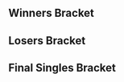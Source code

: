 {{DISPLAYTITLE:McGill Monthly 1: Singles Bracket}}{{SetGame|melee}}
{{tabs static
|name1=Overview
|link1=McGill Monthly/1
|name2=Singles Bracket
|link2=McGill Monthly/1/Singles Bracket
|name3=Doubles Bracket
|link3=McGill Monthly/1/Doubles Bracket
|This=2
}}<!-- Generated with http://tournament-nub.rhcloud.com/toliquipedia name=mcgillmonthly1singles -->

==Winners Bracket==
{{32DEWBracketA
|tourneylink=McGill Monthly/1
|tourneyname=McGill Monthly 1
|r1m1p1=Vwins |r1m1p1flag=ca |r1m1p1score=2 |r1m1win=1
|r1m1p2=Tim |r1m1p2flag=ca |r1m1p2score=0
|r1m1p1char1=peach |r1m1p2char1=fox |r1m1p1stock1=3 |r1m1p2stock1=0 |r1m1win1=1 |r1m1stage1=Final Destination
|r1m1p1char2=peach |r1m1p2char2=fox |r1m1p1stock2=2 |r1m1p2stock2=0 |r1m1win2=1 |r1m1stage2=Pokémon Stadium
|r1m1p1char3= |r1m1p2char3= |r1m1p1stock3= |r1m1p2stock3= |r1m1win3= |r1m1stage3=
|r1m1p1char4= |r1m1p2char4= |r1m1p1stock4= |r1m1p2stock4= |r1m1win4= |r1m1stage4=
|r1m1p1char5= |r1m1p2char5= |r1m1p1stock5= |r1m1p2stock5= |r1m1win5= |r1m1stage5=
|r1m1date=
|r1m1finished=
|r1m1details={{BracketMatchDetails|comment=|preview=|lrthread=|vod=https://www.youtube.com/watch?v=-p8bu7lbqJo|interview=|recap=}}

|r1m2p1=Moonpanda |r1m2p1flag=us |r1m2p1score=2 |r1m2win=1
|r1m2p2=Wakka |r1m2p2flag=ca |r1m2p2score=1

|r1m3p1=Kyle |r1m3p1flag=br |r1m3p1score=2 |r1m3win=1
|r1m3p2=Pixie |r1m3p2flag=ca |r1m3p2score=1

|r1m4p1=Testrider |r1m4p1flag=ca |r1m4p1score=2 |r1m4win=1
|r1m4p2=Gaz |r1m4p2flag=ca |r1m4p2score=0

|r1m5p1=Waz |r1m5p1flag=ca |r1m5p1score=2 |r1m5win=1
|r1m5p2=Cat$ |r1m5p2flag=ca |r1m5p2score=0

|r1m6p1=Handsome Tom |r1m6p1flag=ca |r1m6p1score=2 |r1m6win=1
|r1m6p2=Xuna |r1m6p2flag=ca |r1m6p2score=0

|r1m7p1=SAUS |r1m7p1flag=ca |r1m7p1score=2 |r1m7win=1
|r1m7p2=Gabe |r1m7p2flag=ca |r1m7p2score=0

|r1m8p1=SSF |r1m8p1flag=ca |r1m8p1score=2 |r1m8win=1
|r1m8p2=Rice |r1m8p2flag=ca |r1m8p2score=1

|r1m9p1=Kage |r1m9p1flag=ca |r1m9p1score=2 |r1m9win=1
|r1m9p2=Paulwalker53 |r1m9p2flag=ca |r1m9p2score=0

|r1m10p1=Yogi |r1m10p1flag=ca |r1m10p1score=0 |r1m10win=2
|r1m10p2=Jager |r1m10p2flag=us |r1m10p2score=2

|r1m11p1=Erayz |r1m11p1flag=ca |r1m11p1score=2 |r1m11win=1
|r1m11p2=Vane |r1m11p2flag=ca |r1m11p2score=0

|r1m12p1=Perhapsman |r1m12p1flag=ca |r1m12p1score=2 |r1m12win=1
|r1m12p2=Lafungo |r1m12p2flag=us |r1m12p2score=0

|r1m13p1=Shunsuke |r1m13p1flag=jp |r1m13p1score=2 |r1m13win=1
|r1m13p2=Keo |r1m13p2flag=ca |r1m13p2score=0

|r1m14p1=X |r1m14p1flag=ca |r1m14p1score=0 |r1m14win=2
|r1m14p2=Vrud |r1m14p2flag=ca |r1m14p2score=2

|r1m15p1=Cemo |r1m15p1flag=ca |r1m15p1score=2 |r1m15win=1
|r1m15p2=GoDiegoGo |r1m15p2flag=ve |r1m15p2score=1

|r1m16p1=Flood |r1m16p1flag=ca |r1m16p1score=2 |r1m16win=1
|r1m16p2=Lapopo |r1m16p2flag=us |r1m16p2score=0

|r2m1p1=Vwins |r2m1p1flag=ca |r2m1p1score=2 |r2m1win=1
|r2m1p2=Moonpanda |r2m1p2flag=us |r2m1p2score=0
|r2m1p1char1=peach |r2m1p2char1=sheik |r2m1p1stock1=3 |r2m1p2stock1=0 |r2m1win1=1 |r2m1stage1=Battlefield
|r2m1p1char2=peach |r2m1p2char2=sheik |r2m1p1stock2=2 |r2m1p2stock2=0 |r2m1win2=1 |r2m1stage2=Battlefield
|r2m1p1char3= |r2m1p2char3= |r2m1p1stock3= |r2m1p2stock3= |r2m1win3= |r2m1stage3=
|r2m1p1char4= |r2m1p2char4= |r2m1p1stock4= |r2m1p2stock4= |r2m1win4= |r2m1stage4=
|r2m1p1char5= |r2m1p2char5= |r2m1p1stock5= |r2m1p2stock5= |r2m1win5= |r2m1stage5=
|r2m1date=
|r2m1finished=
|r2m1details={{BracketMatchDetails|comment=|preview=|lrthread=|vod=https://www.youtube.com/watch?v=hymW2iBeAGU|interview=|recap=}}

|r2m2p1=Kyle |r2m2p1flag=br |r2m2p1score=2 |r2m2win=1
|r2m2p2=Testrider |r2m2p2flag=ca |r2m2p2score=0

|r2m3p1=Waz |r2m3p1flag=ca |r2m3p1score=2 |r2m3win=1
|r2m3p2=Handsome Tom |r2m3p2flag=ca |r2m3p2score=0

|r2m4p1=SAUS |r2m4p1flag=ca |r2m4p1score=2 |r2m4win=1
|r2m4p2=SSF |r2m4p2flag=ca |r2m4p2score=0
|r2m4p1char1=link |r2m4p2char1=cf |r2m4p1stock1=1 |r2m4p2stock1=0 |r2m4win1=1 |r2m4stage1=Battlefield
|r2m4p1char2=link |r2m4p2char2=link |r2m4p1stock2=3 |r2m4p2stock2=0 |r2m4win2=1 |r2m4stage2=Dream Land
|r2m4p1char3= |r2m4p2char3= |r2m4p1stock3= |r2m4p2stock3= |r2m4win3= |r2m4stage3=
|r2m4p1char4= |r2m4p2char4= |r2m4p1stock4= |r2m4p2stock4= |r2m4win4= |r2m4stage4=
|r2m4p1char5= |r2m4p2char5= |r2m4p1stock5= |r2m4p2stock5= |r2m4win5= |r2m4stage5=
|r2m4date=
|r2m4finished=
|r2m4details={{BracketMatchDetails|comment=|preview=|lrthread=|vod=https://www.youtube.com/watch?v=EaBVdfMTDTI|interview=|recap=}}

|r2m5p1=Kage |r2m5p1flag=ca |r2m5p1score=2 |r2m5win=1
|r2m5p2=Jager |r2m5p2flag=us |r2m5p2score=0
|r2m5p1char1=ganondorf |r2m5p2char1=fox |r2m5p1stock1=3 |r2m5p2stock1=0 |r2m5win1=1 |r2m5stage1=Battlefield
|r2m5p1char2=ganondorf |r2m5p2char2=fox |r2m5p1stock2=1 |r2m5p2stock2=0 |r2m5win2=1 |r2m5stage2=Pokémon Stadium
|r2m5p1char3= |r2m5p2char3= |r2m5p1stock3= |r2m5p2stock3= |r2m5win3= |r2m5stage3=
|r2m5p1char4= |r2m5p2char4= |r2m5p1stock4= |r2m5p2stock4= |r2m5win4= |r2m5stage4=
|r2m5p1char5= |r2m5p2char5= |r2m5p1stock5= |r2m5p2stock5= |r2m5win5= |r2m5stage5=
|r2m5date=
|r2m5finished=
|r2m5details={{BracketMatchDetails|comment=|preview=|lrthread=|vod=https://www.youtube.com/watch?v=ubSda3KIP0k|interview=|recap=}}

|r2m6p1=Erayz |r2m6p1flag=ca |r2m6p1score=2 |r2m6win=1
|r2m6p2=Perhapsman |r2m6p2flag=ca |r2m6p2score=0

|r2m7p1=Shunsuke |r2m7p1flag=jp |r2m7p1score=2 |r2m7win=1
|r2m7p2=Vrud |r2m7p2flag=ca |r2m7p2score=0

|r2m8p1=Cemo |r2m8p1flag=ca |r2m8p1score=2 |r2m8win=1
|r2m8p2=Flood |r2m8p2flag=ca |r2m8p2score=1

|r3m1p1=Vwins |r3m1p1flag=ca |r3m1p1score=2 |r3m1win=1
|r3m1p2=Kyle |r3m1p2flag=br |r3m1p2score=0

|r3m2p1=Waz |r3m2p1flag=ca |r3m2p1score=2 |r3m2win=1
|r3m2p2=SAUS |r3m2p2flag=ca |r3m2p2score=1
|r3m2p1char1=sheik |r3m2p2char1=link |r3m2p1stock1=0 |r3m2p2stock1=2 |r3m2win1=2 |r3m2stage1=Battlefield
|r3m2p1char2=sheik |r3m2p2char2=link |r3m2p1stock2=2 |r3m2p2stock2=0 |r3m2win2=1 |r3m2stage2=Dream Land
|r3m2p1char3=sheik |r3m2p2char3=link |r3m2p1stock3=1 |r3m2p2stock3=0 |r3m2win3=1 |r3m2stage3=Fountain of Dreams
|r3m2p1char4= |r3m2p2char4= |r3m2p1stock4= |r3m2p2stock4= |r3m2win4= |r3m2stage4=
|r3m2p1char5= |r3m2p2char5= |r3m2p1stock5= |r3m2p2stock5= |r3m2win5= |r3m2stage5=
|r3m2date=
|r3m2finished=
|r3m2details={{BracketMatchDetails|comment=|preview=|lrthread=|vod=https://www.youtube.com/watch?v=lFLVeYd9ino|interview=|recap=}}

|r3m3p1=Kage |r3m3p1flag=ca |r3m3p1score=2 |r3m3win=1
|r3m3p2=Erayz |r3m3p2flag=ca |r3m3p2score=0
|r3m3p1char1=ganondorf |r3m3p2char1=fox |r3m3p1stock1=2 |r3m3p2stock1=0 |r3m3win1=1 |r3m3stage1=Battlefield
|r3m3p1char2=cf |r3m3p2char2=fox |r3m3p1stock2=1 |r3m3p2stock2=0 |r3m3win2=1 |r3m3stage2=Pokémon Stadium
|r3m3p1char3= |r3m3p2char3= |r3m3p1stock3= |r3m3p2stock3= |r3m3win3= |r3m3stage3=
|r3m3p1char4= |r3m3p2char4= |r3m3p1stock4= |r3m3p2stock4= |r3m3win4= |r3m3stage4=
|r3m3p1char5= |r3m3p2char5= |r3m3p1stock5= |r3m3p2stock5= |r3m3win5= |r3m3stage5=
|r3m3date=
|r3m3finished=
|r3m3details={{BracketMatchDetails|comment=|preview=|lrthread=|vod=https://www.youtube.com/watch?v=Wv82HUbcz6Q|interview=|recap=}}

|r3m4p1=Shunsuke |r3m4p1flag=jp |r3m4p1score=2 |r3m4win=1
|r3m4p2=Cemo |r3m4p2flag=ca |r3m4p2score=0
|r3m4p1char1=fox |r3m4p2char1=ic |r3m4p1stock1=1 |r3m4p2stock1=0 |r3m4win1=1 |r3m4stage1=Dream Land
|r3m4p1char2=fox |r3m4p2char2=ic |r3m4p1stock2=3 |r3m4p2stock2=0 |r3m4win2=1 |r3m4stage2=Dream Land
|r3m4p1char3= |r3m4p2char3= |r3m4p1stock3= |r3m4p2stock3= |r3m4win3= |r3m4stage3=
|r3m4p1char4= |r3m4p2char4= |r3m4p1stock4= |r3m4p2stock4= |r3m4win4= |r3m4stage4=
|r3m4p1char5= |r3m4p2char5= |r3m4p1stock5= |r3m4p2stock5= |r3m4win5= |r3m4stage5=
|r3m4date=
|r3m4finished=
|r3m4details={{BracketMatchDetails|comment=|preview=|lrthread=|vod=https://www.youtube.com/watch?v=X0HgqY5n9XU|interview=|recap=}}

|r4m1p1=Vwins |r4m1p1flag=ca |r4m1p1score=3 |r4m1win=1
|r4m1p2=Waz |r4m1p2flag=ca |r4m1p2score=0
|r4m1p1char1=peach |r4m1p2char1=sheik |r4m1p1stock1=2 |r4m1p2stock1=0 |r4m1win1=1 |r4m1stage1=Fountain of Dreams
|r4m1p1char2=peach |r4m1p2char2=sheik |r4m1p1stock2=1 |r4m1p2stock2=0 |r4m1win2=1 |r4m1stage2=Fountain of Dreams
|r4m1p1char3=peach |r4m1p2char3=sheik |r4m1p1stock3=2 |r4m1p2stock3=0 |r4m1win3=1 |r4m1stage3=Yoshi's Story
|r4m1p1char4= |r4m1p2char4= |r4m1p1stock4= |r4m1p2stock4= |r4m1win4= |r4m1stage4=
|r4m1p1char5= |r4m1p2char5= |r4m1p1stock5= |r4m1p2stock5= |r4m1win5= |r4m1stage5=
|r4m1date=
|r4m1finished=
|r4m1details={{BracketMatchDetails|comment=|preview=|lrthread=|vod=https://www.youtube.com/watch?v=EDNFXAu4Ww8|interview=|recap=}}

|r4m2p1=Kage |r4m2p1flag=ca |r4m2p1score=3 |r4m2win=1
|r4m2p2=Shunsuke |r4m2p2flag=jp |r4m2p2score=1
|r4m2p1char1=cf |r4m2p2char1=sheik |r4m2p1stock1=0 |r4m2p2stock1=1 |r4m2win1=2 |r4m2stage1=Dream Land
|r4m2p1char2=ganondorf |r4m2p2char2=sheik |r4m2p1stock2=1 |r4m2p2stock2=0 |r4m2win2=1 |r4m2stage2=Yoshi's Story
|r4m2p1char3=cf |r4m2p2char3=sheik |r4m2p1stock3=3 |r4m2p2stock3=0 |r4m2win3=1 |r4m2stage3=Final Destination
|r4m2p1char4=cf |r4m2p2char4=sheik |r4m2p1stock4=1 |r4m2p2stock4=0 |r4m2win4=1 |r4m2stage4=Final Destination
|r4m2p1char5= |r4m2p2char5= |r4m2p1stock5= |r4m2p2stock5= |r4m2win5= |r4m2stage5=
|r4m2date=
|r4m2finished=
|r4m2details={{BracketMatchDetails|comment=|preview=|lrthread=|vod=https://www.youtube.com/watch?v=J93ES3kkODc|interview=|recap=}}
}}

==Losers Bracket==
{{32DELBracketSmwA
|tourneylink=McGill Monthly/1
|tourneyname=McGill Monthly 1
|l1placement=25-32
|l2placement=17-24
|l3placement=13-16
|l4placement=9-12
|l5placement=7-8
|l6placement=5-6

|l1m1p1=Tim |l1m1p1flag=ca |l1m1p1score=2 |l1m1win=1
|l1m1p2=Wakka |l1m1p2flag=ca |l1m1p2score=1

|l1m2p1=Pixie |l1m2p1flag=ca |l1m2p1score=0 |l1m2win=2
|l1m2p2=Gaz |l1m2p2flag=ca |l1m2p2score=2

|l1m3p1=Cat$ |l1m3p1flag=ca |l1m3p1score=2 |l1m3win=1
|l1m3p2=Xuna |l1m3p2flag=ca |l1m3p2score=1

|l1m4p1=Gabe |l1m4p1flag=ca |l1m4p1score=2 |l1m4win=1
|l1m4p2=Rice |l1m4p2flag=ca |l1m4p2score=0

|l1m5p1=Paulwalker53 |l1m5p1flag=ca |l1m5p1score=0 |l1m5win=2
|l1m5p2=Yogi |l1m5p2flag=ca |l1m5p2score=2

|l1m6p1=Vane |l1m6p1flag=ca |l1m6p1score=2 |l1m6win=1
|l1m6p2=Lafungo |l1m6p2flag=us |l1m6p2score=1

|l1m7p1=Keo |l1m7p1flag=ca |l1m7p1score=2 |l1m7win=1
|l1m7p2=X |l1m7p2flag=ca |l1m7p2score=0

|l1m8p1=GoDiegoGo |l1m8p1flag=ve |l1m8p1score=2 |l1m8win=1
|l1m8p2=Lapopo |l1m8p2flag=us |l1m8p2score=1

|l2m1p1=Flood |l2m1p1flag=ca |l2m1p1score=2 |l2m1win=1
|l2m1p2=Tim |l2m1p2flag=ca |l2m1p2score=0

|l2m2p1=Vrud |l2m2p1flag=ca |l2m2p1score=2 |l2m2win=1
|l2m2p2=Gaz |l2m2p2flag=ca |l2m2p2score=1

|l2m3p1=Perhapsman |l2m3p1flag=ca |l2m3p1score=1 |l2m3win=2
|l2m3p2=Cat$ |l2m3p2flag=ca |l2m3p2score=2

|l2m4p1=Jager |l2m4p1flag=us |l2m4p1score=0 |l2m4win=2
|l2m4p2=Gabe |l2m4p2flag=ca |l2m4p2score=2

|l2m5p1=SSF |l2m5p1flag=ca |l2m5p1score=2 |l2m5win=1
|l2m5p2=Yogi |l2m5p2flag=ca |l2m5p2score=1

|l2m6p1=Handsome Tom |l2m6p1flag=ca |l2m6p1score=2 |l2m6win=1
|l2m6p2=Vane |l2m6p2flag=ca |l2m6p2score=0

|l2m7p1=Testrider |l2m7p1flag=ca |l2m7p1score=2 |l2m7win=1
|l2m7p2=Keo |l2m7p2flag=ca |l2m7p2score=0

|l2m8p1=Moonpanda |l2m8p1flag=us |l2m8p1score=0 |l2m8win=2
|l2m8p2=GoDiegoGo |l2m8p2flag=ve |l2m8p2score=2

|l3m1p1=Flood |l3m1p1flag=ca |l3m1p1score=1 |l3m1win=2
|l3m1p2=Vrud |l3m1p2flag=ca |l3m1p2score=2

|l3m2p1=Cat$ |l3m2p1flag=ca |l3m2p1score=0 |l3m2win=2
|l3m2p2=Gabe |l3m2p2flag=ca |l3m2p2score=2

|l3m3p1=SSF |l3m3p1flag=ca |l3m3p1score=0 |l3m3win=2
|l3m3p2=Handsome Tom |l3m3p2flag=ca |l3m3p2score=2

|l3m4p1=Testrider |l3m4p1flag=ca |l3m4p1score=0 |l3m4win=2
|l3m4p2=GoDiegoGo |l3m4p2flag=ve |l3m4p2score=2

|l4m1p1=SAUS |l4m1p1flag=ca |l4m1p1score=2 |l4m1win=1
|l4m1p2=Vrud |l4m1p2flag=ca |l4m1p2score=1

|l4m2p1=Kyle |l4m2p1flag=br |l4m2p1score=1 |l4m2win=2
|l4m2p2=Gabe |l4m2p2flag=ca |l4m2p2score=2

|l4m3p1=Cemo |l4m3p1flag=ca |l4m3p1score=2 |l4m3win=1
|l4m3p2=Handsome Tom |l4m3p2flag=ca |l4m3p2score=1

|l4m4p1=Erayz |l4m4p1flag=ca |l4m4p1score=2 |l4m4win=1
|l4m4p2=GoDiegoGo |l4m4p2flag=ve |l4m4p2score=0

|l5m1p1=SAUS |l5m1p1flag=ca |l5m1p1score=2 |l5m1win=1
|l5m1p2=Gabe |l5m1p2flag=ca |l5m1p2score=0

|l5m2p1=Cemo |l5m2p1flag=ca |l5m2p1score=1 |l5m2win=2
|l5m2p2=Erayz |l5m2p2flag=ca |l5m2p2score=2

|l6m1p1=Shunsuke |l6m1p1flag=jp |l6m1p1score=0 |l6m1win=2
|l6m1p2=SAUS |l6m1p2flag=ca |l6m1p2score=2

|l6m2p1=Waz |l6m2p1flag=ca |l6m2p1score=2 |l6m2win=1
|l6m2p2=Erayz |l6m2p2flag=ca |l6m2p2score=0
}}
<onlyinclude>
==Final Singles Bracket==
{{DEFinalSmwBracket
|tourneylink=McGill Monthly/1
|tourneyname=McGill Monthly 1
|l1placement=4
|r2placement=3
|r3loserplacement=2
|r3winnerplacement=1
|column-width=175
<!-- FROM WINNERS -->
|r1m1p1=Vwins |r1m1p1flag=ca |r1m1p1score=3 |r1m1win=1
|r1m1p2=Kage |r1m1p2flag=ca |r1m1p2score=2
|r1m1p1char1=peach |r1m1p1stock1=2 |r1m1p2char1=cf |r1m1p2stock1=0 |r1m1win1=1 |r1m1stage1=Battlefield 
|r1m1p1char2=peach |r1m1p1stock2=0 |r1m1p2char2=ganondorf |r1m1p2stock2=2 |r1m1win2=2 |r1m1stage2=Yoshi's Story
|r1m1p1char3=peach |r1m1p1stock3= |r1m1p2char3=cf |r1m1p2stock3=0 |r1m1win3=1 |r1m1stage3=Final Destination
|r1m1p1char4=peach |r1m1p1stock4=0 |r1m1p2char4=cf |r1m1p2stock4=1 |r1m1win4=2 |r1m1stage4=Battlefield
|r1m1p1char5=peach |r1m1p1stock5=2 |r1m1p2char5=ganondorf |r1m1p2stock5=0 |r1m1win5=1 |r1m1stage5=Fountain of Dreams
|r1m1date=
|r1m1finished=
|r1m1details={{BracketMatchDetails
|vod=https://www.youtube.com/watch?v=xCm0vyYCXvM
|preview= 
|lrthread=
|interview=
|recap=
|comment=The stream cut out during game 3 when the stock count was 3 to 2.
|live=
}}

<!-- FROM LOSERS -->
|l1m1p1=SAUS |l1m1p1flag=ca |l1m1p1score=0 |l1m1win=2
|l1m1p2=Waz |l1m1p2flag=ca |l1m1p2score=2
|l1m1p1char1=link |l1m1p1stock1=0 |l1m1p2char1=sheik |l1m1p2stock1=2 |l1m1win1=2 |l1m1stage1=Battlefield 
|l1m1p1char2=link |l1m1p1stock2=0 |l1m1p2char2=sheik |l1m1p2stock2=1 |l1m1win2=2 |l1m1stage2=Pokémon Stadium
|l1m1p1char3= |l1m1p1stock3= |l1m1p2char3= |l1m1p2stock3= |l1m1win3= |l1m1stage3=
|l1m1p1char4= |l1m1p1stock4= |l1m1p2char4= |l1m1p2stock4= |l1m1win4= |l1m1stage4=
|l1m1p1char5= |l1m1p1stock5= |l1m1p2char5= |l1m1p2stock5= |l1m1win5= |l1m1stage5=
|l1m1date=
|l1m1finished=
|l1m1details={{BracketMatchDetails
|vod=https://www.youtube.com/watch?v=h4F1rUz6NJ0
|preview= 
|lrthread=
|interview=
|recap=
|comment=
|live=
}}

<!-- LOSERS FINALS -->
|r2m1p1=Kage |r2m1p1flag=ca |r2m1p1score=3 |r2m1win=1
|r2m1p2=Waz |r2m1p2flag=ca |r2m1p2score=0
|r2m1p1char1=cf |r2m1p1stock1=2 |r2m1p2char1=sheik |r2m1p2stock1=0 |r2m1win1=1 |r2m1stage1=Battlefield 
|r2m1p1char2=ganondorf |r2m1p1stock2=1 |r2m1p2char2=sheik |r2m1p2stock2=0 |r2m1win2=1 |r2m1stage2=Fountain of Dreams
|r2m1p1char3=ganondorf |r2m1p1stock3=1 |r2m1p2char3=sheik |r2m1p2stock3=0 |r2m1win3=1 |r2m1stage3=Fountain of Dreams
|r2m1p1char4= |r2m1p1stock4= |r2m1p2char4= |r2m1p2stock4= |r2m1win4= |r2m1stage4=
|r2m1p1char5= |r2m1p1stock5= |r2m1p2char5= |r2m1p2stock5= |r2m1win5= |r2m1stage5=
|r2m1date=
|r2m1finished=
|r2m1details={{BracketMatchDetails
|vod=https://www.youtube.com/watch?v=q5C_pUCxJ_E
|preview= 
|lrthread=
|interview=
|recap=
|comment=
|live=
}}

<!-- GRAND FINALS -->
|r3m1p1=Vwins |r3m1p1flag=ca |r3m1p1score=3 |r3m1win=1
|r3m1p2=Kage |r3m1p2flag=ca |r3m1p2score=0
|export_score=true
|r3m1p1char1=peach |r3m1p1stock1=2 |r3m1p2char1=cf |r3m1p2stock1=0 |r3m1win1=1 |r3m1stage1=Dream Land 
|r3m1p1char2=peach |r3m1p1stock2=3 |r3m1p2char2=ganondorf |r3m1p2stock2=0 |r3m1win2=1 |r3m1stage2=Yoshi's Story
|r3m1p1char3=peach |r3m1p1stock3=1 |r3m1p2char3=ganondorf |r3m1p2stock3=0 |r3m1win3=1 |r3m1stage3=Yoshi's Story
|r3m1p1char4= |r3m1p1stock4= |r3m1p2char4= |r3m1p2stock4= |r3m1win4= |r3m1stage4=
|r3m1p1char5= |r3m1p1stock5= |r3m1p2char5= |r3m1p2stock5= |r3m1win5= |r3m1stage5=
|r3m1date=
|r3m1finished=
|r3m1details={{BracketMatchDetails
|vod=https://www.youtube.com/watch?v=tdlZWzCdQDo
|preview= 
|lrthread=
|interview=
|recap=
|comment=
|live=
}}
}}
</onlyinclude>
